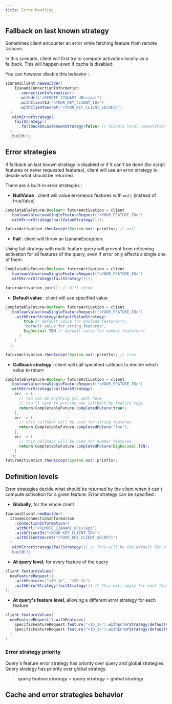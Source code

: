 ```yaml
---
title: Error handling
---
```



## Fallback on last known strategy

Sometimes client encounter an error while fetching feature from remote Izanami.

In this scenario, client will first try to compute activation locally as a fallback. This will happen even if cache is disabled.

You can however disable this behavior :

```java
IzanamiClient.newBuilder(
    IzanamiConnectionInformation
      .connectionInformation()
      .withUrl("<REMOTE_IZANAMI_URL>/api")
      .withClientId("<YOUR_KEY_CLIENT_ID>")
      .withClientSecret("<YOUR_KEY_CLIENT_SECRET>")
  )
  .withErrorStrategy(
    failStrategy()
      .fallbackOnLastKnownStrategy(false) // disable local computation based on last known state in case of failure
  )
  .build();
```

## Error strategies

If fallback on last known strategy is disabled or if it can't be done (for script features or never requested features), client will use an error strategy to decide what should be returned.

There are 4 built-in error strategies :

- **NullValue** : client will value erroneous features with `null` (instead of true/false)

```java
CompletableFuture<Boolean> futureActivation = client
  .booleanValue(newSingleFeatureRequest("<YOUR_FEATURE_ID>")
  .withErrorStrategy(nullValueStrategy()));

futureActivation.thenAccept(System.out::println); // null
```

- **Fail** : client will throw an IzanamiException.

<Note>
  Using fail strategy with multi-feature query will prevent from retrieving
  activation for all features of the query, even if error only affects a single
  one of them.
</Note>

```java
CompletableFuture<Boolean> futureActivation = client
  .booleanValue(newSingleFeatureRequest("<YOUR_FEATURE_ID>")
  .withErrorStrategy(failStrategy()));

futureActivation.join(); // Will throw
```

- **Default value** : client will use specified value

```java
CompletableFuture<Boolean> futureActivation = client
  .booleanValue(newSingleFeatureRequest("<YOUR_FEATURE_ID>")
    .withErrorStrategy(defaultValueStrategy(
        true /* default value for boolean features*/,
        "default_value_for_string_features",
        BigDecimal.TEN /* default value for number features*/
      )
    )
  );

futureActivation.thenAccept(System.out::println); // true
```

- **Callback strategy** : client will call specified callback to decide which value to return

```java
CompletableFuture<Boolean> futureActivation = client
  .booleanValue(newSingleFeatureRequest("<YOUR_FEATURE_ID>")
  .withErrorStrategy(callbackStrategy(
    err -> {
      // You can do anything you want here
      // You'll need to provide one callback by feature type
      return CompletableFuture.completedFuture(true);
    },
    err -> {
      // this callback will be used for string features
      return CompletableFuture.completedFuture("foo");
    },
    err -> {
      // this callback will be used for number features
      return CompletableFuture.completedFuture(BigDecimal.TEN);
    }
  ));
futureActivation.thenAccept(System.out::println);
```

## Definition levels

Error strategies decide what should be returned by the client when it can't compute activation for a given feature. Error strategy can be specified :

- **Globally**, for the whole client

```java
IzanamiClient.newBuilder(
  IzanamiConnectionInformation
    .connectionInformation()
    .withUrl("<REMOTE_IZANAMI_URL>/api")
    .withClientId("<YOUR_KEY_CLIENT_ID>")
    .withClientSecret("<YOUR_KEY_CLIENT_SECRET>")
  )
  .withErrorStrategy(failStrategy()) // This will be the default for all queries
  .build();
```

- **At query level**, for every feature of the query

```java
client.featureValues(
  newFeatureRequest()
    .withFeatures("<ID_1>", "<ID_2>")
    .withErrorStrategy(failStrategy()) // This will apply for each features of this query
);
```

- **At query's feature level**, allowing a different error strategy for each feature

```java
client.featureValues(
  newFeatureRequest().withFeatures(
    SpecificFeatureRequest.feature("<ID_1>").withErrorStrategy(defaultValueStrategy(true, "foo", null)),
    SpecificFeatureRequest.feature("<ID_2>").withErrorStrategy(defaultValueStrategy(false, "bar", BigDecimal.TEN))
  )
)
```

### Error strategy priority

Query's feature error strategy has priority over query and global strategies.
Query strategy has priority over global strategy.

> **query feature strategy** > **query strategy** > **global strategy**

## Cache and error strategies behavior

<ErrorStrategySchema height={800} width={900} />
